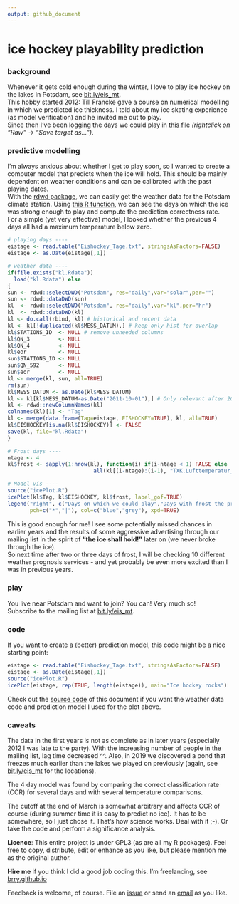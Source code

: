 ```yaml
---
output: github_document
---
```


# ice hockey playability prediction

### background

Whenever it gets cold enough during the winter, I love to play ice hockey on the lakes in Potsdam, see [bit.ly/eis_mt](https://bit.ly/eis_mt).  
This hobby started 2012: Till Francke gave a course on numerical modelling in which we predicted ice thickness.
I told about my ice skating experience (as model verification) and he invited me out to play.  
Since then I've been logging the days we could play in [this file](https://github.com/brry/ice/blob/master/Eishockey_Tage.txt) *(rightclick on "Raw" -> "Save target as...")*.  


### predictive modelling
I'm always anxious about whether I get to play soon, so I wanted to create a computer model that predicts when the ice will hold.
This should be mainly dependent on weather conditions and can be calibrated with the past playing dates.  
With the [rdwd package](https://github.com/brry/rdwd#rdwd), we can easily get the weather data for the Potsdam climate station.
Using [this R function](https://github.com/brry/ice/blob/master/icePlot.R), we can see the days on which the ice was strong enough to play and compute the prediction correctness rate.  
For a simple (yet very effective) model, I looked whether the previous 4 days all had a maximum temperature below zero.


```r
# playing days ----
eistage <- read.table("Eishockey_Tage.txt", stringsAsFactors=FALSE)
eistage <- as.Date(eistage[,1])

# weather data ----
if(file.exists("kl.Rdata")) 
  load("kl.Rdata") else
{
sun <- rdwd::selectDWD("Potsdam", res="daily",var="solar",per="")
sun <- rdwd::dataDWD(sun)
kl  <- rdwd::selectDWD("Potsdam", res="daily",var="kl",per="hr")
kl  <- rdwd::dataDWD(kl)
kl <- do.call(rbind, kl) # historical and recent data
kl <- kl[!duplicated(kl$MESS_DATUM),] # keep only hist for overlap
kl$STATIONS_ID  <- NULL # remove unneeded columns
kl$QN_3         <- NULL
kl$QN_4         <- NULL
kl$eor          <- NULL
sun$STATIONS_ID <- NULL
sun$QN_592      <- NULL
sun$eor         <- NULL
kl <- merge(kl, sun, all=TRUE)
rm(sun)
kl$MESS_DATUM <- as.Date(kl$MESS_DATUM)
kl <- kl[kl$MESS_DATUM>as.Date("2011-10-01"),] # Only relevant after 2012
kl <- rdwd::newColumnNames(kl)
colnames(kl)[1] <- "Tag"
kl <- merge(data.frame(Tag=eistage, EISHOCKEY=TRUE), kl, all=TRUE)
kl$EISHOCKEY[is.na(kl$EISHOCKEY)] <- FALSE
save(kl, file="kl.Rdata")
}

# Frost days ----
ntage <- 4
kl$frost <- sapply(1:nrow(kl), function(i) if(i-ntage < 1) FALSE else
                           all(kl[(i-ntage):(i-1), "TXK.Lufttemperatur_Max"]<0))

# Model vis ----
source("icePlot.R")
icePlot(kl$Tag, kl$EISHOCKEY, kl$frost, label_gof=TRUE)
legend("right", c("Days on which we could play","Days with frost the previous 4 days"), 
       pch=c("*","|"), col=c("blue","grey"), xpd=TRUE)

```

This is good enough for me!
I see some potentially missed chances in earlier years and the results of some aggressive advertising through our mailing list in the spirit of **"the ice shall hold!"** later on (we never broke through the ice).  
So next time after two or three days of frost, I will be checking 10 different weather prognosis services - and yet probably be even more excited than I was in previous years.

### play

You live near Potsdam and want to join? You can! Very much so!  
Subscribe to the mailing list at [bit.ly/eis_mt](https://bit.ly/eis_mt).

### code

If you want to create a (better) prediction model, this code might be a nice starting point:
```r
eistage <- read.table("Eishockey_Tage.txt", stringsAsFactors=FALSE)
eistage <- as.Date(eistage[,1])
source("icePlot.R")
icePlot(eistage, rep(TRUE, length(eistage)), main="Ice hockey rocks")
```

Check out the [source code](https://github.com/brry/ice/blob/master/README.Rmd) of this document if you want the weather data code and prediction model I used for the plot above.


### caveats

The data in the first years is not as complete as in later years (especially 2012 I was late to the party). 
With the increasing number of people in the mailing list, lag time decreased ^^. 
Also, in 2019 we discovered a pond that freezes much earlier than the lakes we played on previously (again, see [bit.ly/eis_mt](https://bit.ly/eis_mt) for the locations).

The 4 day model was found by comparing the correct classification rate (CCR) for several days and with several temperature comparisons.

The cutoff at the end of March is somewhat arbitrary and affects CCR of course (during summer time it is easy to predict no ice). 
It has to be somewhere, so I just chose it. That's how science works. Deal with it ;-). Or take the code and perform a significance analysis.

**Licence**: This entire project is under GPL3 (as are all my R packages). Feel free to copy, distribute, edit or enhance as you like, but please mention me as the original author.

**Hire me** if you think I did a good job coding this. I'm freelancing, see [brry.github.io](https://brry.github.io)

Feedback is welcome, of course. File an [issue](https://github.com/brry/ice/issues) or send an [email](mailto:berry-b@gmx.de) as you like.